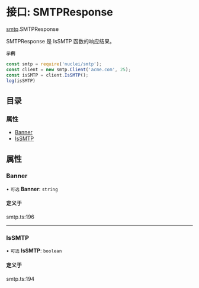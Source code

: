 # 接口: SMTPResponse

[smtp](/templates/protocols/javascript/modules/smtp).SMTPResponse

SMTPResponse 是 IsSMTP 函数的响应结果。

**`示例`**

```javascript
const smtp = require('nuclei/smtp');
const client = new smtp.Client('acme.com', 25);
const isSMTP = client.IsSMTP();
log(isSMTP)
```

## 目录

### 属性

- [Banner](/templates/protocols/javascript/modules/smtp.SMTPResponse#banner)
- [IsSMTP](/templates/protocols/javascript/modules/smtp.SMTPResponse#issmtp)

## 属性

### Banner

• `可选` **Banner**: `string`

#### 定义于

smtp.ts:196

___

### IsSMTP

• `可选` **IsSMTP**: `boolean`

#### 定义于

smtp.ts:194

